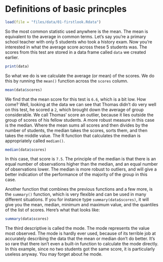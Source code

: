 # Definitions of basic princples

```r
load(file = "files/data/01-firstlook.Rdata")
```

So the most common statistic used anywhere is the mean. The mean is equivalent to the average in common terms. Let's say you're a primary school teacher with only 5 students who took a history exam. Now you're interested in what the average score across these 5 students was. The scores from this test are stored in a data frame called `data` we created earlier.

```r
print(data)
```

So what we do is we calculate the average (or mean) of the scores. We do this by running the `mean()` function across the `scores` column.

```r
mean(data$scores)
```

We find that the mean score for this test is `6.6`, which is a bit low. How come? Well, looking at the data we can see that Thomas didn't do very well on this test, he scored a `2`, which brought down the average of group considerable. We call Thomas' score an outlier, because it lies outside the group of scores of his fellow students. A more robust measure in this case is the median. Where the mean sums all scores and then divides by the number of students, the median takes the scores, sorts them, and then takes the middle value. The R function that calculates the median is appropriately called `median()`.

```r
median(data$scores)
```

In this case, that score is `7.5`. The principle of the median is that there is an equal number of observations higher than the median, and an equal number of observations lower. The median is more robust to outliers, and will give a better indication of the performance of the majority of the group in this case.

Another function that combines the previous functions and a few more, is the `summary()` function, which is very flexible and can be used in many different situations. If you for instance type `summary(data$scores)`, it will give you the mean, median, minimum and maximum value, and the quantiles of the list of scores. Here's what that looks like:

```r
summary(data$scores)
```

The third descriptive is called the mode. The mode represents the value most observed. The mode is hardly ever used, because of its terrible job at accurately describing the data that the mean or median don't do better. It's so rare that there isn't even a built-in function to calculate the mode directly. In this example, since no two students got the same score, it is particularly useless anyway. You may forget about he mode.
